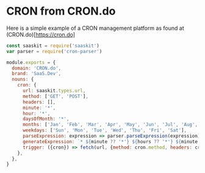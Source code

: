 # CRON from CRON.do

Here is a simple example of a CRON management platform as found at (CRON.do)[https://cron.do]

```javascript
const saaskit = require('saaskit')
var parser = require('cron-parser')

module.exports = {
  domain: 'CRON.do',
  brand: 'SaaS.Dev',
  nouns: {
    cron: {
      url: saaskit.types.url,
      method: ['GET', 'POST'],
      headers: [],
      minute: '*',
      hour: '*',
      daysOfMonth: '*',
      months: ['Jan', 'Feb', 'Mar', 'Apr', 'May', 'Jun', 'Jul', 'Aug', 'Sep', 'Oct', 'Nov', 'Dec'],
      weekdays: ['Sun', 'Mon', 'Tue', 'Wed', 'Thu', 'Fri', 'Sat'],
      parseExpression: expression => parser.parseExpression(expression),
      generateExpression: `* ${minute ?? '*'} ${hours ?? '*'} ${minute ?? '*'} ${minute ?? '*'} `,
      trigger: ({cron}) => fetch(url, {method: cron.method, headers: cron.headers})
    },
  },
}
```
